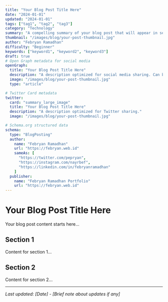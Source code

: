 ```yaml
---
title: "Your Blog Post Title Here"
date: "2024-01-01"
updated: "2024-01-01"
tags: ["tag1", "tag2", "tag3"]
category: "Technology"
summary: "A compelling summary of your blog post that will appear in search results and social media previews. Keep it under 160 characters for best SEO results."
thumbnail: "/images/blog/your-post-thumbnail.jpg"
author: "Febryan Ramadhan"
difficulty: "Beginner"
keywords: ["keyword1", "keyword2", "keyword3"]
draft: true
# Open Graph metadata for social media
openGraph:
  title: "Your Blog Post Title Here"
  description: "A description optimized for social media sharing. Can be different from summary."
  image: "/images/blog/your-post-thumbnail.jpg"
  type: "article"

# Twitter Card metadata
twitter:
  card: "summary_large_image"
  title: "Your Blog Post Title Here"
  description: "A description optimized for Twitter sharing."
  image: "/images/blog/your-post-thumbnail.jpg"

# Schema.org structured data
schema:
  type: "BlogPosting"
  author:
    name: "Febryan Ramadhan"
    url: "https://febryan.web.id"
    sameAs: [
      "https://twitter.com/pepryan",
      "https://instagram.com/nayrbef",
      "https://linkedin.com/in/febryanramadhan"
    ]
  publisher:
    name: "Febryan Ramadhan Portfolio"
    url: "https://febryan.web.id"
---
```


# Your Blog Post Title Here

Your blog post content starts here...

## Section 1

Content for section 1...

## Section 2

Content for section 2...

---

*Last updated: [Date] - [Brief note about updates if any]*